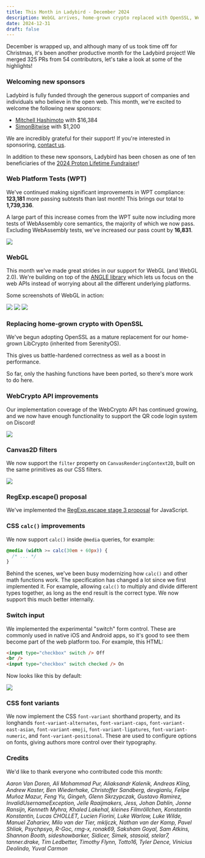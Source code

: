 ```yaml
---
title: This Month in Ladybird - December 2024
description: WebGL arrives, home-grown crypto replaced with OpenSSL, WebCrypto API improvements, Canvas2D filters, smarter calc(), Switch input, and CSS font-variant features.
date: 2024-12-31
draft: false
---
```


December is wrapped up, and although many of us took time off for Christmas, it's been another productive month for the Ladybird project! We merged 325 PRs from 54 contributors, let's take a look at some of the highlights!

### Welcoming new sponsors

Ladybird is fully funded through the generous support of companies and individuals who believe in the open web. This month, we're excited to welcome the following new sponsors:

- [Mitchell Hashimoto](https://mitchellh.com) with $16,384
- [SimonBitwise](https://nomis.dk) with $1,200

We are incredibly grateful for their support! If you're interested in sponsoring, [contact us](mailto:contact@ladybird.org).

In addition to these new sponsors, Ladybird has been chosen as one of ten beneficiaries of the [2024 Proton Lifetime Fundraiser](https://proton.me/blog/2024-lifetime-account-charity-fundraiser)!

### Web Platform Tests (WPT)

We've continued making significant improvements in WPT compliance: **123,181** more passing subtests than last month! This brings our total to **1,739,336**.

A large part of this increase comes from the WPT suite now including more tests of WebAssembly core semantics, the majority of which we now pass. Excluding WebAssembly tests, we've increased our pass count by **16,831**.

![](/assets/img/newsletter-dec-2024-wpt-graph.gif)

### WebGL

This month we've made great strides in our support for WebGL (and WebGL 2.0).
We're building on top of the [ANGLE library](<https://en.wikipedia.org/wiki/ANGLE_(software)>)
which lets us focus on the web APIs instead of worrying about all the different underlying platforms.

Some screenshots of WebGL in action:

![](/assets/img/newsletter-dec-2024-webgl-github.png)
![](/assets/img/newsletter-dec-2024-webgl-shadertoy.png)
![](/assets/img/newsletter-dec-2024-webgl-unity-game.png)

### Replacing home-grown crypto with OpenSSL

We've begun adopting OpenSSL as a mature replacement for our home-grown LibCrypto (inherited from SerenityOS).

This gives us battle-hardened correctness as well as a boost in performance.

So far, only the hashing functions have been ported, so there's more work to do here.

### WebCrypto API improvements

Our implementation coverage of the WebCrypto API has continued growing, and we now have enough functionality to support the QR code login system on Discord!

![](/assets/img/newsletter-dec-2024-discord-qr-code.webp)

### Canvas2D filters

We now support the `filter` property on `CanvasRenderingContext2D`, built on the same primitives as our CSS filters.

![](/assets/img/newsletter-dec-2024-canvas-filter.png)

### RegExp.escape() proposal

We've implemented the [RegExp.escape stage 3 proposal](https://tc39.es/proposal-regex-escaping/) for JavaScript.

### CSS `calc()` improvements

We now support `calc()` inside `@media` queries, for example:

```css
@media (width >= calc(30em + 60px)) {
  /* ... */
}
```

Behind the scenes, we've been busy modernizing how `calc()` and other math functions work. The specification has
changed a lot since we first implemented it. For example, allowing `calc()` to multiply and divide different types
together, as long as the end result is the correct type. We now support this much better internally.

### Switch input

We implemented the experimental "switch" form control. These are commonly used in native iOS and Android apps, so it's
good to see them become part of the web platform too. For example, this HTML:

```html
<input type="checkbox" switch /> Off
<br />
<input type="checkbox" switch checked /> On
```

Now looks like this by default:

![](/assets/img/newsletter-dec-2024-switch-input.png)

### CSS font variants

We now implement the CSS `font-variant` shorthand property, and its longhands `font-variant-alternates`,
`font-variant-caps`, `font-variant-east-asian`, `font-variant-emoji`, `font-variant-ligatures`, `font-variant-numeric`,
and `font-variant-positional`. These are used to configure options on fonts, giving authors more control over their
typography.

### Credits

We'd like to thank everyone who contributed code this month:

_Aaron Van Doren, Ali Mohammad Pur, Aliaksandr Kalenik, Andreas Kling, Andrew Kaster, Ben Wiederhake, Christoffer Sandberg, devgianlu, Felipe Muñoz Mazur, Feng Yu, Gingeh, Glenn Skrzypczak, Gustavo Ramirez, InvalidUsernameException, Jelle Raaijmakers, Jess, Johan Dahlin, Jonne Ransijn, Kenneth Myhra, Khaled Lakehal, kleines Filmröllchen, Konstantin Konstantin, Lucas CHOLLET, Lucien Fiorini, Luke Warlow, Luke Wilde, Manuel Zahariev, Milo van der Tier, mkljczk, Nathan van der Kamp, Pavel Shliak, Psychpsyo, R-Goc, rmg-x, ronak69, Saksham Goyal, Sam Atkins, Shannon Booth, sideshowbarker, Sidicer, Simek, stasoid, stelar7, tanner.drake, Tim Ledbetter, Timothy Flynn, Totto16, Tyler Dence, Vinicius Deolindo, Yuval Carmon_
